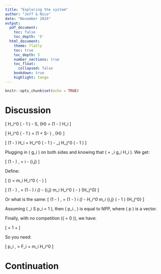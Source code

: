 ```yaml
---
title: "Exploring the system"
author: "Jeff & Nico"
date: "November 2024"
output:
  pdf_document:
    toc: false
    toc_depth: '5'
  html_document:
    theme: flatly
    toc: true
    toc_depth: 5
    number_sections: true
    toc_float:
      collapsed: false
    bookdown: true
    highlight: tango
---
```


```r
knitr::opts_chunk$set(echo = TRUE)
```

# Discussion

\[
H_i^0 \left( \frac{g_i}{m_i} - 1 \right) - S\mu \, \bar{H} = (1 - \mu) H_i
\]

\[
H_i^0 \left( \frac{g_i}{m_i} - 1 \right) = (1 + S\mu - \mu) \, \bar{H}
\]

\[
(1 - \mu) H_i = H_i^0 \left( \frac{g_i}{m_i} - 1 \right) - \frac{\mu}{1 + S\mu - 1} \sum_j H_j^0 \left( \frac{g_j}{m_j} - 1 \right)
\]

Plugging in \( g_i \) on both sides and knowing that \( \text{NPP} = \sum_i g_i H_i \). We get:

\[
(1 - \mu) \, \text{NPP} = \sum_i \left[ m_i H_i^0 \left( \frac{g_i^2}{m_i^2} - \frac{g_i}{m_i} \right) \right] 
- \frac{\mu}{1 + S\mu - 1} \sum_{i,j} \left[ m_i H_i^0 \left( \frac{g_i g_j}{m_i m_j} - \frac{g_i}{m_i} \right) \frac{H_i^0} {H_j^0} \right]
\]

Define:

\[
(\ast) = m_i H_i^0 \left( \frac{g_i^2}{m_i^2} - \frac{g_i}{m_i} \right)
\]


\[
(1 - \mu) \, \text{NPP} = (1 - \frac{\mu}{1 + S\mu - 1}) \sum_i (\ast) - \frac{\mu}{1 + S\mu - 1} \sum_{i,j} m_i H_i^0 \left( \frac{g_i g_j}{m_i m_j} - \frac{g_i}{m_i} \right) \frac{H_i^0} {H_j^0}
\]

Or what is the same:
\[
(1 - \mu) \, \text{NPP} = (1 - \frac{\mu}{1 + S\mu - 1}) \sum_i (\ast) - \frac{\mu}{1 + S\mu - 1} \frac{g_j}{m_j} H_i^0 m_i \sum_{i,j} \left( \frac{g_j}{m_j} - 1 \right) \frac{H_i^0} {H_j^0}
\]

Assuming \( \sum_i S p_i = 1 \), then \( \sum p_i \, \text{NPP} \) is equal to NPP, where \( p \) is a vector.

Finally, with no competition (\( \mu = 0 \)), we have:

\[
\frac{g_i}{m_i} = 1 + \sqrt{\frac{4 p_i \, \text{NPP}}{F_i}}
\]

So you need:

\[
p_i \, \text{NPP} > \frac{F_i}{4} \text{ } \text{where } F_i = m_i H_i^0
\]

\newpage

# Continuation




